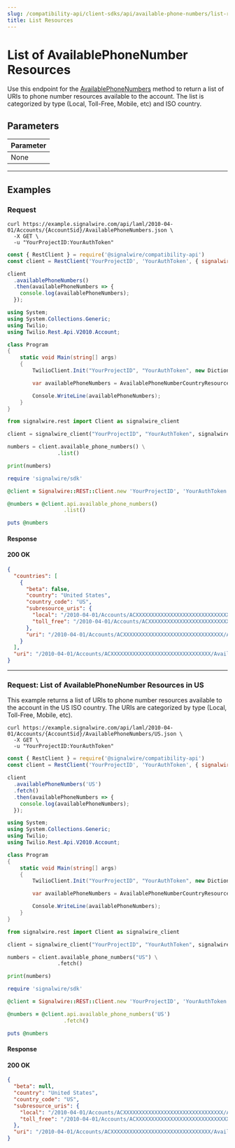 ```yaml
---
slug: /compatibility-api/client-sdks/api/available-phone-numbers/list-resources
title: List Resources
---
```


# List of AvailablePhoneNumber Resources

Use this endpoint for the [AvailablePhoneNumbers](./index.mdx) method to return a list of URIs to phone number resources available to the account.
The list is categorized by type (Local, Toll-Free, Mobile, etc) and ISO country.

## Parameters

| Parameter                              |
| :------------------------------------- |
| <span class="optional-arg">None</span> |

---

## Examples

### Request

<Tabs groupId="compatibility-sdks">

<TabItem value="shell" label="cURL">

```shell
curl https://example.signalwire.com/api/laml/2010-04-01/Accounts/{AccountSid}/AvailablePhoneNumbers.json \
  -X GET \
  -u "YourProjectID:YourAuthToken"
```

</TabItem>

<TabItem value="node" label="Node.js">

```javascript
const { RestClient } = require('@signalwire/compatibility-api')
const client = RestClient('YourProjectID', 'YourAuthToken', { signalwireSpaceUrl: 'example.signalwire.com' })

client
  .availablePhoneNumbers()
  .then(availablePhoneNumbers => {
    console.log(availablePhoneNumbers);
  });
```

</TabItem>

<TabItem value="csharp" label="C#">

```csharp
using System;
using System.Collections.Generic;
using Twilio;
using Twilio.Rest.Api.V2010.Account;

class Program
{
    static void Main(string[] args)
    {
        TwilioClient.Init("YourProjectID", "YourAuthToken", new Dictionary<string, object> { ["signalwireSpaceUrl"] = "{SPACE}.signalwire.com" });

        var availablePhoneNumbers = AvailablePhoneNumberCountryResource.Read();

        Console.WriteLine(availablePhoneNumbers);
    }
}
```

</TabItem>

<TabItem value="python" label="Python">

```python
from signalwire.rest import Client as signalwire_client

client = signalwire_client("YourProjectID", "YourAuthToken", signalwire_space_url = 'example.signalwire.com')

numbers = client.available_phone_numbers() \
                .list()

print(numbers)
```

</TabItem>

<TabItem value="ruby" label="Ruby">

```ruby
require 'signalwire/sdk'

@client = Signalwire::REST::Client.new 'YourProjectID', 'YourAuthToken', signalwire_space_url: "example.signalwire.com"

@numbers = @client.api.available_phone_numbers()
                  .list()

puts @numbers
```

</TabItem>

</Tabs>

#### Response

<h4><span class="badge badge--success">200</span> OK</h4>

```json
{
  "countries": [
    {
      "beta": false,
      "country": "United States",
      "country_code": "US",
      "subresource_uris": {
        "local": "/2010-04-01/Accounts/ACXXXXXXXXXXXXXXXXXXXXXXXXXXXXXXXX/AvailablePhoneNumbers/US/Local",
        "toll_free": "/2010-04-01/Accounts/ACXXXXXXXXXXXXXXXXXXXXXXXXXXXXXXXX/AvailablePhoneNumbers/US/TollFree"
      },
      "uri": "/2010-04-01/Accounts/ACXXXXXXXXXXXXXXXXXXXXXXXXXXXXXXXX/AvailablePhoneNumbers/US"
    }
  ],
  "uri": "/2010-04-01/Accounts/ACXXXXXXXXXXXXXXXXXXXXXXXXXXXXXXXX/AvailablePhoneNumbers"
}
```

---

### Request: List of AvailablePhoneNumber Resources in US

This example returns a list of URIs to phone number resources available to the account in the US ISO country.
The URIs are categorized by type (Local, Toll-Free, Mobile, etc).

<Tabs groupId="compatibility-sdks">

<TabItem value="shell" label="cURL">

```shell
curl https://example.signalwire.com/api/laml/2010-04-01/Accounts/{AccountSid}/AvailablePhoneNumbers/US.json \
  -X GET \
  -u "YourProjectID:YourAuthToken"
```

</TabItem>

<TabItem value="node" label="Node.js">

```javascript
const { RestClient } = require('@signalwire/compatibility-api')
const client = RestClient('YourProjectID', 'YourAuthToken', { signalwireSpaceUrl: 'example.signalwire.com' })

client
  .availablePhoneNumbers('US')
  .fetch()
  .then(availablePhoneNumbers => {
    console.log(availablePhoneNumbers);
  });
```

</TabItem>

<TabItem value="csharp" label="C#">

```csharp
using System;
using System.Collections.Generic;
using Twilio;
using Twilio.Rest.Api.V2010.Account;

class Program
{
    static void Main(string[] args)
    {
        TwilioClient.Init("YourProjectID", "YourAuthToken", new Dictionary<string, object> { ["signalwireSpaceUrl"] = "{SPACE}.signalwire.com" });

        var availablePhoneNumbers = AvailablePhoneNumberCountryResource.Fetch("US");

        Console.WriteLine(availablePhoneNumbers);
    }
}
```

</TabItem>

<TabItem value="python" label="Python">

```python
from signalwire.rest import Client as signalwire_client

client = signalwire_client("YourProjectID", "YourAuthToken", signalwire_space_url = 'example.signalwire.com')

numbers = client.available_phone_numbers("US") \
                .fetch()

print(numbers)
```

</TabItem>

<TabItem value="ruby" label="Ruby">

```ruby
require 'signalwire/sdk'

@client = Signalwire::REST::Client.new 'YourProjectID', 'YourAuthToken', signalwire_space_url: "example.signalwire.com"

@numbers = @client.api.available_phone_numbers('US')
                  .fetch()

puts @numbers
```

</TabItem>

</Tabs>

#### Response

<h4><span class="badge badge--success">200</span> OK</h4>

```json
{
  "beta": null,
  "country": "United States",
  "country_code": "US",
  "subresource_uris": {
    "local": "/2010-04-01/Accounts/ACXXXXXXXXXXXXXXXXXXXXXXXXXXXXXXXX/AvailablePhoneNumbers/US/Local.json",
    "toll_free": "/2010-04-01/Accounts/ACXXXXXXXXXXXXXXXXXXXXXXXXXXXXXXXX/AvailablePhoneNumbers/US/TollFree.json"
  },
  "uri": "/2010-04-01/Accounts/ACXXXXXXXXXXXXXXXXXXXXXXXXXXXXXXXX/AvailablePhoneNumbers/US.json"
}
```
